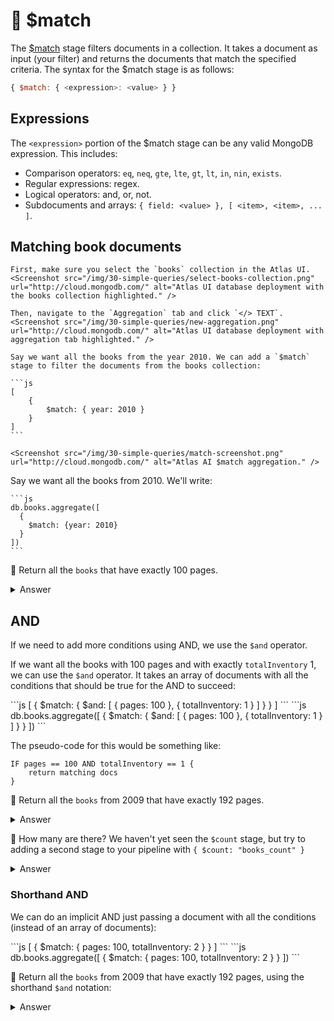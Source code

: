 
# 👐 $match

The [$match](https://www.mongodb.com/docs/manual/reference/operator/aggregation/match/) stage filters documents in a collection. It takes a document as input (your filter) and returns the documents that match the specified criteria. The syntax for the $match stage is as follows:

```js
{ $match: { <expression>: <value> } }
```

## Expressions

The `<expression>` portion of the $match stage can be any valid MongoDB expression. This includes:

* Comparison operators: `eq`, `neq`, `gte`, `lte`, `gt`, `lt`, `in`, `nin`, `exists`.
* Regular expressions: regex.
* Logical operators: and, or, not.
* Subdocuments and arrays: `{ field: <value> }, [ <item>, <item>, ... ]`.

## Matching book documents

<Tabs groupId="aggregations">
  <TabItem value="atlas" label="Atlas UI">

    First, make sure you select the `books` collection in the Atlas UI. 
    <Screenshot src="/img/30-simple-queries/select-books-collection.png" url="http://cloud.mongodb.com/" alt="Atlas UI database deployment with the books collection highlighted." />

    Then, navigate to the `Aggregation` tab and click `</> TEXT`.
    <Screenshot src="/img/30-simple-queries/new-aggregation.png" url="http://cloud.mongodb.com/" alt="Atlas UI database deployment with aggregation tab highlighted." />

    Say we want all the books from the year 2010. We can add a `$match` stage to filter the documents from the books collection:

    ```js
    [
        {
            $match: { year: 2010 }
        }
    ]
    ```

    <Screenshot src="/img/30-simple-queries/match-screenshot.png" url="http://cloud.mongodb.com/" alt="Atlas AI $match aggregation." />

  </TabItem>
  <TabItem value="mongodb-shell" label="MongoDB Shell">
    Say we want all the books from 2010. We'll write:

    ```js
    db.books.aggregate([
      {
        $match: {year: 2010}
      }
    ])
    ```
  </TabItem>
</Tabs>


👐 Return all the `books` that have exactly 100 pages.

<details>
<summary>Answer</summary>
<div>

<Tabs groupId="aggregations">
  <TabItem value="atlas" label="Atlas UI">
```js
[
  {
    $match: { pages: 100 }
  }
]
```

  </TabItem>
  <TabItem value="mongodb-shell" label="MongoDB Shell">
```js
db.books.aggregate([
  {
    $match: { pages: 100 }
  }
])
```
  </TabItem>
</Tabs>


</div>
</details>

## AND

If we need to add more conditions using AND, we use the `$and` operator.

If we want all the books with 100 pages and with exactly `totalInventory` 1, we can use the `$and` operator. It takes an array of documents with all the conditions that should be true for the AND to succeed:

<Tabs groupId="aggregations">
  <TabItem value="atlas" label="Atlas UI">
```js
[
  {
    $match: {
      $and: [
        { pages: 100 },
        { totalInventory: 1 }
      ]
    }
  }
]
```
  </TabItem>
  <TabItem value="mongodb-shell" label="MongoDB Shell">
```js
db.books.aggregate([
  {
    $match: { 
      $and: [
        { pages: 100 }, 
        { totalInventory: 1 }
      ]
    }
  }
])
```
  </TabItem>
</Tabs>

The pseudo-code for this would be something like:

```
IF pages == 100 AND totalInventory == 1 {
    return matching docs
}
```

👐 Return all the `books` from 2009 that have exactly 192 pages.

<details>
<summary>Answer</summary>
<div>

<Tabs groupId="aggregations">
  <TabItem value="atlas" label="Atlas UI">
```js
[
  {
    $match: {
      $and: [
        { pages: 192 },
        { year: 2009 }
      ]
    }
  }
]
```
  </TabItem>
  <TabItem value="mongodb-shell" label="MongoDB Shell">
```js
db.books.aggregate([
  { 
    $match: {
      $and: [
        { pages: 192 }, 
        { year: 2009 }
      ]
    } 
  }
])
```
  </TabItem>
</Tabs>

</div>
</details>

👐 How many are there? We haven't yet seen the `$count` stage, but try to adding a second stage to your pipeline with `{ $count: "books_count" }`

<details>
<summary>Answer</summary>
<div>

<Tabs groupId="aggregations">
  <TabItem value="atlas" label="Atlas UI">
```js
[
    {
        $match: {
            $and: [
                { pages: 100 },
                { year: 2015 }
            ]
        }
    },
    {
        $count: "books_count"
    }
]
```
  </TabItem>
  <TabItem value="mongodb-shell" label="MongoDB Shell">
```js
db.books.aggregate(
  [
    { $match: {$and: [{pages: 100}, {year: 2015}]} },
    { $count: "books_count" }
  ]
)
```
  </TabItem>
</Tabs>
</div>
</details>

### Shorthand AND

We can do an implicit AND just passing a document with all the conditions (instead of an array of documents):

<Tabs groupId="aggregations">
  <TabItem value="atlas" label="Atlas UI">
```js
[
  {
    $match: { pages: 100, totalInventory: 2 }
  }
]
```
  </TabItem>
  <TabItem value="mongodb-shell" label="MongoDB Shell">
```js
db.books.aggregate([
  {
    $match: { pages: 100, totalInventory: 2 }
  }
])
```
  </TabItem>
</Tabs>


👐 Return all the `books` from 2009 that have exactly 192 pages, using the shorthand `$and` notation:

<details>
<summary>Answer</summary>
<div>

<Tabs groupId="aggregations">
  <TabItem value="atlas" label="Atlas UI">
```js
[
    {
        $match: {pages: 192, year: 2009}
    }
]
```
  </TabItem>
  <TabItem value="mongodb-shell" label="MongoDB Shell">
```js
db.books.aggregate([{$match: {pages: 192, year: 2009}}])
```
  </TabItem>
</Tabs>
</div>
</details>
